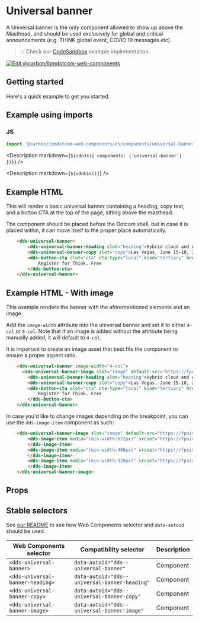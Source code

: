 
# Universal banner

A Universal banner is the only component allowed to show up above the Masthead, and should be used exclusively for global and critical announcements
 (e.g. THINK global event, COVID 19 messages etc).

> 💡 Check our
> [CodeSandbox](https://githubbox.com/carbon-design-system/carbon-for-ibm-dotcom/tree/v1/packages/web-components/examples/codesandbox/components/universal-banner)
> example implementation.

[![Edit @carbon/ibmdotcom-web-components](https://codesandbox.io/static/img/play-codesandbox.svg)](https://githubbox.com/carbon-design-system/carbon-for-ibm-dotcom/tree/v1/packages/web-components/examples/codesandbox/components/universal-banner)

## Getting started

Here's a quick example to get you started.

## Example using imports

### JS

```javascript
import '@carbon/ibmdotcom-web-components/es/components/universal-banner/index.js';
```

<Description markdown={`${cdnJs({ components: ['universal-banner'] })}`} />

<Description markdown={`${cdnCss()}`} />

## Example HTML
This will render a basic universal banner containing a heading, copy text, and a button CTA at the top of the page, sitting above the masthead.

The component should be placed before the Dotcom shell, but in case it is placed within, it can move itself to the proper place automatically.

```html
	<dds-universal-banner>
		<dds-universal-banner-heading slot="heading">Hybrid cloud and AI for smarter business</dds-universal-banner-heading>
		<dds-universal-banner-copy slot="copy">Las Vegas, June 15-18, 2025</dds-universal-banner-copy>
		<dds-button-cta slot="cta" cta-type="local" kind="tertiary" href="https://www.example.com">
			Register for Think. Free
		</dds-button-cta>
	</dds-universal-banner>
```

## Example HTML - With image
This example renders the banner with the aforementioned elements and an image.

Add the `image-width` attribute into the universal banner and set it to either `4-col` or `8-col`.
Note that if an image is added without the attribute being manually added, it will default to `4-col`.

It is important to create an image asset that best fits the component to ensure a proper aspect ratio.

```html
	<dds-universal-banner image-width="4-col">
	  <dds-universal-banner-image slot="image" default-src="https://fpoimg.com/672x336?text=2:1&bg_color=ee5396&text_color=161616"></dds-universal-banner-image>
		<dds-universal-banner-heading slot="heading">Hybrid cloud and AI for smarter business</dds-universal-banner-heading>
		<dds-universal-banner-copy slot="copy">Las Vegas, June 15-18, 2025</dds-universal-banner-copy>
		<dds-button-cta slot="cta" cta-type="local" kind="tertiary" href="https://www.example.com">
			Register for Think. Free
		</dds-button-cta>
	</dds-universal-banner>
```

In case you'd like to change images depending on the breakpoint, you can use the `dds-image-item` component as such:

```html
	<dds-universal-banner-image slot="image" default-src="https://fpoimg.com/672x336?text=2:1&bg_color=ee5396&text_color=161616">
		<dds-image-item media="(min-width:672px)" srcset="https://fpoimg.com/672x336?text=2:1&bg_color=ee5396&text_color=161616">
		</dds-image-item>
		<dds-image-item media="(min-width:400px)" srcset="https://fpoimg.com/672x336?text=2:1&bg_color=ee5396&text_color=161616">
		</dds-image-item>
		<dds-image-item media="(min-width:320px)" srcset="https://fpoimg.com/672x336?text=2:1&bg_color=ee5396&text_color=161616">
		</dds-image-item>
	</dds-universal-banner-image>
```

## Props

<Props of="dds-universal-banner" />

## Stable selectors

See [our README](https://github.com/carbon-design-system/carbon-for-ibm-dotcom/tree/main/packages/web-components#stable-selectors-for-analytics-and-integratione2e-testing-in-web-components) to see how Web Components selector and `data-autoid` should be used.

| Web Components selector          | Compatibility selector                        | Description |
| -------------------------------- | --------------------------------------------- | ----------- |
| `<dds-universal-banner>` 			   | `data-autoid="dds--universal-banner"` 		     | Component   |
| `<dds-universal-banner-heading>` | `data-autoid="dds--universal-banner-heading"` | Component   |
| `<dds-universal-banner-copy>` 	 | `data-autoid="dds--universal-banner-copy"` 	 | Component   |
| `<dds-universal-banner-image>` 	 | `data-autoid="dds--universal-banner-image"` 	 | Component   |

<Description markdown={contributing} />
